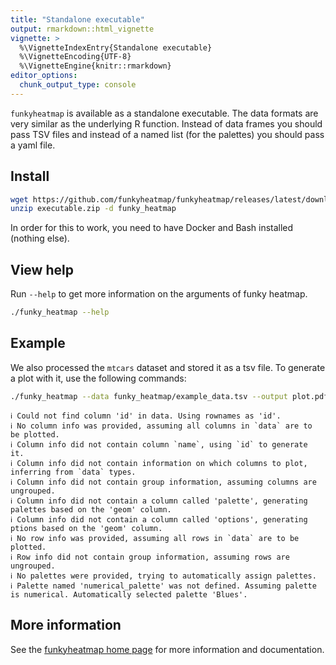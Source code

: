 ```yaml
---
title: "Standalone executable"
output: rmarkdown::html_vignette
vignette: >
  %\VignetteIndexEntry{Standalone executable}
  %\VignetteEncoding{UTF-8}
  %\VignetteEngine{knitr::rmarkdown}
editor_options: 
  chunk_output_type: console
---
```


`funkyheatmap` is available as a standalone executable. The data formats
are very similar as the underlying R function. Instead of data frames
you should pass TSV files and instead of a named list (for the palettes)
you should pass a yaml file.

## Install

```bash
wget https://github.com/funkyheatmap/funkyheatmap/releases/latest/download/executable.zip
unzip executable.zip -d funky_heatmap
```

In order for this to work, you need to have Docker and Bash installed (nothing else).


## View help

Run `--help` to get more information on the arguments of funky heatmap.

```bash
./funky_heatmap --help
```

## Example

We also processed the `mtcars` dataset and stored it as a tsv file.
To generate a plot with it, use the following commands:

```bash
./funky_heatmap --data funky_heatmap/example_data.tsv --output plot.pdf
```

    ℹ Could not find column 'id' in data. Using rownames as 'id'.
    ℹ No column info was provided, assuming all columns in `data` are to be plotted.
    ℹ Column info did not contain column `name`, using `id` to generate it.
    ℹ Column info did not contain information on which columns to plot, inferring from `data` types.
    ℹ Column info did not contain group information, assuming columns are ungrouped.
    ℹ Column info did not contain a column called 'palette', generating palettes based on the 'geom' column.
    ℹ Column info did not contain a column called 'options', generating ptions based on the 'geom' column.
    ℹ No row info was provided, assuming all rows in `data` are to be plotted.
    ℹ Row info did not contain group information, assuming rows are ungrouped.
    ℹ No palettes were provided, trying to automatically assign palettes.
    ℹ Palette named 'numerical_palette' was not defined. Assuming palette is numerical. Automatically selected palette 'Blues'.

## More information

See the [funkyheatmap home page](http://funkyheatmap.github.io/funkyheatmap/) for more information and documentation.
